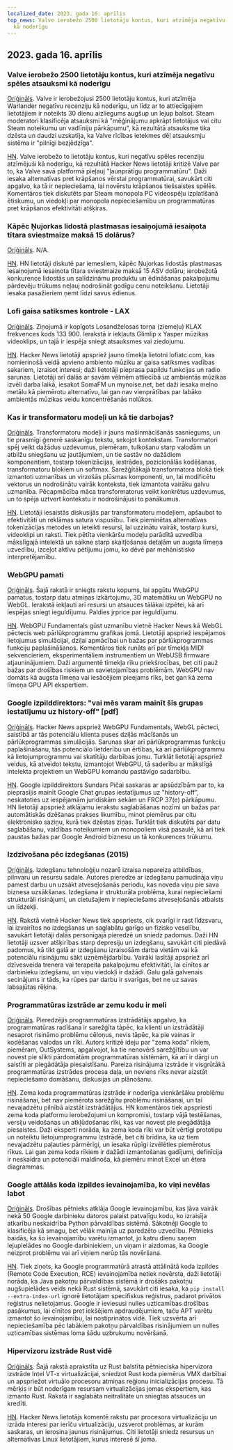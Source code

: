 ```yaml
---
localized_date: 2023. gada 16. aprīlis
top_news: Valve ierobežo 2500 lietotāju kontus, kuri atzīmēja negatīvu spēles atsauksmi
  kā noderīgu
---
```




<CallToAction />

<Steps>

## 2023. gada 16. aprīlis

### Valve ierobežo 2500 lietotāju kontus, kuri atzīmēja negatīvu spēles atsauksmi kā noderīgu

[Oriģināls](https://tech.slashdot.org/story/23/04/14/175246/valve-restricts-accounts-of-2500-users-who-marked-a-negative-game-review-useful).
Valve ir ierobežojusi 2500 lietotāju kontus, kuri atzīmēja Warlander negatīvu recenziju kā noderīgu, un līdz ar to attiecīgajiem lietotājiem ir noteikts 30 dienu aizliegums augšup un lejup balsot. Steam moderatori klasificēja atsauksmi kā "mēģinājumu apkrāpt lietotājus vai citu Steam noteikumu un vadlīniju pārkāpumu", kā rezultātā atsauksme tika dzēsta un daudzi uzskatīja, ka Valve rīcības ietekmes dēļ atsauksmju sistēma ir "pilnīgi bezjēdzīga".

[HN](http://news.ycombinator.com/item?id=35577895).
Valve ierobežo to lietotāju kontus, kuri negatīvu spēles recenziju atzīmējuši kā noderīgu, kā rezultātā Hacker News lietotāji kritizē Valve par to, ka Valve savā platformā pieļauj "ļaunprātīgu programmatūru". Daži iesaka alternatīvas pret krāpšanos vērstai programmatūrai, savukārt citi apgalvo, ka tā ir nepieciešama, lai novērstu krāpšanos tiešsaistes spēlēs. Komentāros tiek diskutēts par Steam monopola PC videospēļu izplatīšanā ētiskumu, un viedokļi par monopola nepieciešamību un programmatūras pret krāpšanos efektivitāti atšķiras.

### Kāpēc Ņujorkas lidostā plastmasas iesaiņojumā iesaiņota tītara sviestmaize maksā 15 dolārus?

[Oriģināls](https://hellgatenyc.com/why-is-airport-turkey-sandwich-expensive).
N/A.

[HN](http://news.ycombinator.com/item?id=35580847).
HN lietotāji diskutē par iemesliem, kāpēc Ņujorkas lidostās plastmasas iesaiņojumā iesaiņota tītara sviestmaize maksā 15 ASV dolāru; ierobežotā konkurence lidostās un salīdzināmu produktu un ēdināšanas pakalpojumu pārdevēju trūkums neļauj nodrošināt godīgu cenu noteikšanu. Lietotāji iesaka pasažieriem ņemt līdzi savus ēdienus.

### Lofi gaisa satiksmes kontrole - LAX

[Oriģināls](https://www.lofiatc.com/?icao=KLAX).
Ziņojumā ir kopīgots Losandželosas torņa (ziemeļu) KLAX frekvences kods 133 900. Ierakstā ir iekļauts Glimlip x Yasper mūzikas videoklips, un tajā ir iespēja sniegt atsauksmes vai ziedojumu.

[HN](http://news.ycombinator.com/item?id=35583228).
Hacker News lietotāji apspriež jauno tīmekļa lietotni lofiatc.com, kas nomierinošā veidā apvieno ambiento mūziku ar gaisa satiksmes vadības sakariem, izraisot interesi; daži lietotāji pieprasa papildu funkcijas un radio sarunas. Lietotāji arī dalās ar savām vēlmēm attiecībā uz ambientās mūzikas izvēli darba laikā, iesakot SomaFM un mynoise.net, bet daži iesaka melno metālu kā piemērotu alternatīvu, lai gan nav vienprātības par labāko ambientās mūzikas veidu koncentrēšanās nolūkos.

### Kas ir transformatoru modeļi un kā tie darbojas?

[Oriģināls](https://txt.cohere.ai/what-are-transformer-models/).
Transformatoru modeļi ir jauns mašīnmācīšanās sasniegums, un tie prasmīgi ģenerē saskanīgu tekstu, sekojot kontekstam. Transformatori spēj veikt dažādus uzdevumus, piemēram, tulkošanu starp valodām un atbilžu sniegšanu uz jautājumiem, un tie sastāv no dažādiem komponentiem, tostarp tokenizācijas, iestrādes, pozicionālās kodēšanas, transformatoru blokiem un softmax. Sarežģītākajā transformatora blokā tiek izmantoti uzmanības un virzošās plūsmas komponenti, un, lai modificētu vektorus un nodrošinātu vairāk konteksta, tiek izmantota vairāku galvu uzmanība. Pēcapmācība māca transformatorus veikt konkrētus uzdevumus, un to spēja uztvert kontekstu ir nodrošinājusi to panākumus.

[HN](http://news.ycombinator.com/item?id=35576918).
Lietotāji iesaistās diskusijās par transformatoru modeļiem, apšaubot to efektivitāti un reklāmas satura vispusību. Tiek pieminētas alternatīvas tokenizācijas metodes un ieteikti resursi, lai uzzinātu vairāk, tostarp kursi, videoklipi un raksti. Tiek pētīta vienkāršu modeļu parādītā uzvedība mākslīgajā intelektā un saikne starp skaitļošanas detaļām un augsta līmeņa uzvedību, izceļot aktīvu pētījumu jomu, ko dēvē par mehānistisko interpretējamību.

### WebGPU pamati

[Oriģināls](https://webgpufundamentals.org/).
Šajā rakstā ir sniegts rakstu kopums, lai apgūtu WebGPU pamatus, tostarp datu atmiņas izkārtojumu, 3D matemātiku un WebGPU no WebGL. Ierakstā iekļauti arī resursi un atsauces tālākai izpētei, kā arī iespējas sniegt ieguldījumu. Paldies jrprice par ieguldījumu.

[HN](http://news.ycombinator.com/item?id=35579334).
WebGPU Fundamentals gūst uzmanību vietnē Hacker News kā WebGL pēctecis web pārlūkprogrammu grafikas jomā. Lietotāji apspriež iespējamos lietojumus simulācijai, dziļai apmācībai un bažas par pārlūkprogrammas funkciju paplašināšanos. Komentāros tiek runāts arī par tīmekļa MIDI sekvencieriem, eksperimentāliem instrumentiem un WebUSB firmware atjauninājumiem. Daži argumentē tīmekļa rīku priekšrocības, bet citi pauž bažas par drošības riskiem un savietojamības problēmām. WebGPU nav domāts kā augsta līmeņa vai iesācējiem pieejams rīks, bet gan kā zema līmeņa GPU API ekspertiem.

### Google izpilddirektors: "vai mēs varam mainīt šīs grupas iestatījumu uz history-off" [pdf]

[Oriģināls](https://ia601707.us.archive.org/28/items/gov.uscourts.cand.364454/gov.uscourts.cand.364454.385.0.pdf).
Hacker News apspriež WebGPU Fundamentals, WebGL pēcteci, saistībā ar tās potenciālu klienta puses dziļās mācīšanās un pārlūkprogrammas simulācijās. Sarunas skar arī pārlūkprogrammas funkciju paplašināšanu, tās potenciālo lietderību un ērtības, kā arī pārlūkprogrammu kā lietojumprogrammu vai skatītāju darbības jomu. Turklāt lietotāji apspriež veidus, kā atveidot tekstu, izmantojot WebGPU, tā saderību ar mākslīgā intelekta projektiem un WebGPU komandu pastāvīgo sadarbību.

[HN](http://news.ycombinator.com/item?id=35585174).
Google izpilddirektors Sundars Pičai saskaras ar apsūdzībām par to, ka pieprasījis mainīt Google Chat grupas iestatījumus uz "history-off", neskatoties uz iespējamām juridiskām sekām un FRCP 37(e) pārkāpumu. HN lietotāji apspriež atklājamu ierakstu saglabāšanas nozīmi un bažas par automātiskās dzēšanas prakses likumību, minot piemērus par citu elektronisko saziņu, kurā tiek dzēstas ziņas. Turklāt tiek diskutēts par datu saglabāšanu, valdības noteikumiem un monopoliem visā pasaulē, kā arī tiek paustas bažas par Google Android biznesu un tā konkurences trūkumu.

### Izdzīvošana pēc izdegšanas (2015)

[Oriģināls](https://lifeofaudrey.com/essays/surviving_burnout.html).
Izdegšanu tehnoloģiju nozarē izraisa nepareiza atbildības, pilnvaru un resursu sadale. Autores pieredze ar izdegšanu pamudināja viņu pamest darbu un uzsākt atveseļošanās periodu, kas noveda viņu pie sava biznesa uzsākšanas. Izdegšana ir strukturāla problēma, kurai nepieciešami strukturāli risinājumi, un cietušajiem ir nepieciešams atveseļošanās atbalsts un līdzekļi.

[HN](http://news.ycombinator.com/item?id=35577285).
Rakstā vietnē Hacker News tiek apspriests, cik svarīgi ir rast līdzsvaru, lai izvairītos no izdegšanas un saglabātu garīgo un fizisko veselību, savukārt lietotāji dalās personīgajā pieredzē un sniedz padomus. Daži HN lietotāji uzsver atšķirības starp depresiju un izdegšanu, savukārt citi piedāvā padomus, kā tikt galā ar izdegšanu izraisošām darba vietām vai kā potenciālu risinājumu sākt uzņēmējdarbību. Vairāki lasītāji apspriež arī dzīvesveida trenera vai terapeita pakalpojumu efektivitāti, lai cīnītos ar darbinieku izdegšanu, un viņu viedokļi ir dažādi. Galu galā galvenais secinājums ir tāds, ka rūpes par darbu ir svarīgas, bet ne uz savas labsajūtas rēķina.

### Programmatūras izstrāde ar zemu kodu ir meli

[Oriģināls](https://jaylittle.com/post/view/2023/4/low-code-software-development-is-a-lie).
Pieredzējis programmatūras izstrādātājs apgalvo, ka programmatūras radīšana ir sarežģīta tāpēc, ka klienti un izstrādātāji nesaprot risināmo problēmu cēloņus, nevis tāpēc, ka pie vainas ir kodēšanas valodas un rīki. Autors kritizē ideju par "zema koda" rīkiem, piemēram, OutSystems, apgalvojot, ka tie nenovērš sarežģītību un var novest pie slikti pārdomātām programmatūras sistēmām, kā arī ir dārgi un saistīti ar piegādātāja piesaistīšanu. Pareiza risinājuma izstrāde ir visgrūtākā programmatūras izstrādes procesa daļa, un neviens rīks nevar aizstāt nepieciešamo domāšanu, diskusijas un plānošanu.

[HN](http://news.ycombinator.com/item?id=35578240).
Zema koda programmatūras izstrāde ir noderīga vienkāršāku problēmu risināšanai, bet nav piemērota sarežģītu problēmu risināšanai, un tai nevajadzētu pilnībā aizstāt izstrādātājus. HN komentāros tiek apspriesti zema koda platformu ierobežojumi un kompromisi, tostarp vājā testēšanas, versiju veidošanas un atkļūdošanas rīki, kas var novest pie piegādātāja piesaistes. Daži eksperti norāda, ka zema koda rīki var būt vērtīgi prototipu un noteiktu lietojumprogrammu izstrādē, bet citi brīdina, ka uz tiem nevajadzētu paļauties pārmērīgi, un iesaka rūpīgi izvēlēties piemērotus rīkus. Lai gan zema koda rīkiem ir dažādi izmantošanas gadījumi, definīcija ir neskaidra un potenciāli maldinoša, kā piemēru minot Excel un ētera diagrammas.

### Google attālās koda izpildes ievainojamība, ko viņi nevēlas labot

[Oriģināls](https://giraffesecurity.dev/posts/google-remote-code-execution/).
Drošības pētnieks atklāja Google ievainojamību, kas ļāva vairāk nekā 50 Google darbinieku datoros palaist patvaļīgu kodu, ko izraisīja atkarību neskaidrība Python pārvaldības sistēmā. Sākotnēji Google to klasificēja kā smagu, bet vēlāk mainīja uz paredzēto uzvedību. Pētnieks baidās, ka šo ievainojamību varētu izmantot, jo katru dienu saņem lejupielādes no Google darbiniekiem, un viņam ir aizdomas, ka Google neizprot problēmu vai arī viņiem nerūp tās novēršana.

[HN](http://news.ycombinator.com/item?id=35581532).
Tiek ziņots, ka Google programmatūrā atrastā attālinātā koda izpildes (Remote Code Execution, RCE) ievainojamība netiek novērsta, daži lietotāji norāda, ka Java pakotņu pārvaldības sistēmā ir drošāks pakotņu augšupielādes veids nekā Rust sistēmā, savukārt citi iesaka, ka `pip install --extra-index-url` ignorē lietotājam specifiskus reģistrus, padarot privātos reģistrus nelietojamus. Google ir ieviesusi nulles uzticamības drošības pasākumus, lai cīnītos pret iekšējiem apdraudējumiem, taču APT varētu izmantot šo ievainojamību, lai nostiprinātos vidē. Tiek uzsvērta arī nepieciešamība pēc labākiem pakotņu pārvaldības risinājumiem un nulles uzticamības sistēmas loma šādu uzbrukumu novēršanā.

### Hipervizoru izstrāde Rust vidē

[Oriģināls](https://memn0ps.github.io/hypervisor-development-in-rust-part-1/).
Šajā rakstā aprakstīta uz Rust balstīta pētnieciska hipervizora izstrāde Intel VT-x virtualizācijai, sniedzot Rust koda piemērus VMX darbībai un apspriežot virtuālo procesoru atmiņas reģionu inicializācijas procesu. Tā mērķis ir būt noderīgam resursam virtualizācijas jomas ekspertiem, kas izmanto Rust. Rakstā ir saglabāta neitralitāte un sniegtas atsauces un kredīti.

[HN](http://news.ycombinator.com/item?id=35579876).
Hacker News lietotājs komentē rakstu par procesora virtualizāciju un izrāda interesi par ierīču virtualizāciju, uzsverot problēmas, ar kurām saskaras, un ierosina jaunus risinājumus. Citi lietotāji sniedz resursus un alternatīvas Linux lietotājiem, kurus interesē šī joma.

</Steps>
